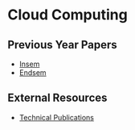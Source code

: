 # Cloud Computing

## Previous Year Papers

- [Insem](https://drive.google.com/drive/folders/16Ic8ScNdkW0QhEOltqkJir7P57RSVkhs)
- [Endsem](https://drive.google.com/drive/folders/1dgiG0w5Piy9jKR_DBF5sPI5sjpc5RQw5)

## External Resources

- [Technical Publications](https://drive.google.com/drive/folders/1B4dljK5WYMyvKb1KgThXXuy-OTdVSS9l)
